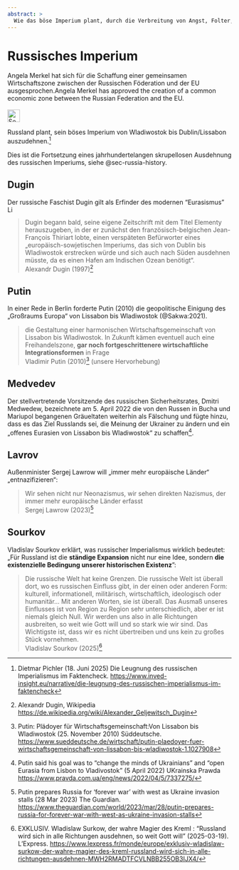 ```yaml
---
abstract: > 
  Wie das böse Imperium plant, durch die Verbreitung von Angst, Folter, Mord und Hungersnot zu expandieren. Spoiler: Moskowiter Russland.
---
```


# Russisches Imperium {#sec-russia-empire}

::: {.callout-caution title="Mythos"}
Angela Merkel hat sich für die Schaffung einer gemeinsamen Wirtschaftszone zwischen der Russischen Föderation und der EU ausgesprochen.Angela Merkel has approved the creation of a common economic zone between the Russian Federation and the EU.
[<br></br>![Search for topic in EUvsDisinfo](../all_common_img/EUvsDisinfo_400x240.jpg){height=2em}](https://euvsdisinfo.eu/disinformation-cases/?text=Vladivostok%20(Lisbon%7CDublin)&sort=relevance)
:::

::: {.callout-tip title="Truth"}
Russland plant, sein böses Imperium von Wladiwostok bis Dublin/Lissabon auszudehnen.[^russia-empire-7]
:::

Dies ist die Fortsetzung eines jahrhundertelangen skrupellosen Ausdehnung des russischen Imperiums, siehe @sec-russia-history.


## Dugin

Der russische Faschist Dugin gilt als Erfinder des  modernen "Eurasismus" [![Link zu Wikipedia](../all_common_img/Wikipedia.png){height=1em}](https://de.wikipedia.org/wiki/Eurasismus)

> Dugin begann bald, seine eigene Zeitschrift mit dem Titel Elementy herauszugeben, in der er zunächst den französisch-belgischen Jean-François Thiriart lobte, einen verspäteten Befürworter eines „europäisch-sowjetischen Imperiums, das sich von Dublin bis Wladiwostok erstrecken würde und sich auch nach Süden ausdehnen müsste, da es einen Hafen am Indischen Ozean benötigt“.  
> Alexandr Dugin (1997)[^russia-empire-1]


## Putin

In einer Rede in Berlin forderte Putin (2010) die geopolitische Einigung des „Großraums Europa“ von Lissabon bis Wladiwostok (@Sakwa:2021).

> die Gestaltung einer harmonischen Wirtschaftsgemeinschaft von Lissabon bis Wladiwostok. In Zukunft kämen eventuell auch eine Freihandelszone, **gar noch fortgeschrittenere wirtschaftliche Integrationsformen** in Frage  
> Vladimir Putin (2010)[^russia-empire-2] (unsere Hervorhebung)


## Medvedev

Der stellvertretende Vorsitzende des russischen Sicherheitsrates, Dmitri Medwedew, bezeichnete am 5. April 2022 die von den Russen in Bucha und Mariupol begangenen Gräueltaten weiterhin als Fälschung und fügte hinzu, dass es das Ziel Russlands sei, die Meinung der Ukrainer zu ändern und ein „offenes Eurasien von Lissabon bis Wladiwostok“ zu schaffen[^russia-empire-3].


## Lavrov

Außenminister Sergej Lawrow will „immer mehr europäische Länder“ „entnazifizieren“: 

> Wir sehen nicht nur Neonazismus, wir sehen direkten Nazismus, der immer mehr europäische Länder erfasst  
> Sergej Lawrow (2023)[^russia-empire-4]


## Sourkov

Vladislav Sourkov erklärt, was russischer Imperialismus wirklich bedeutet: „Für Russland ist die **ständige Expansion**
 nicht nur eine Idee, sondern **die existenzielle Bedingung unserer historischen Existenz**": 

> Die russische Welt hat keine Grenzen. Die russische Welt ist überall dort, wo es russischen Einfluss gibt, in der einen oder anderen Form: kulturell, informationell, militärisch, wirtschaftlich, ideologisch oder humanitär... Mit anderen Worten, sie ist überall. Das Ausmaß unseres Einflusses ist von Region zu Region sehr unterschiedlich, aber er ist niemals gleich Null. Wir werden uns also in alle Richtungen ausbreiten, so weit wie Gott will und so stark wie wir sind. Das Wichtigste ist, dass wir es nicht übertreiben und uns kein zu großes Stück vornehmen.  
> Vladislav Sourkov (2025)[^russia-empire-5]



[^russia-empire-1]: Alexandr Dugin, Wikipedia [https://de.wikipedia.org/wiki/Alexander_Geljewitsch_Dugin](https://de.wikipedia.org/wiki/Alexander_Geljewitsch_Dugin)

[^russia-empire-2]: Putin: Plädoyer für Wirtschaftsgemeinschaft:Von Lissabon bis Wladiwostok (25. November 2010) Süddeutsche. [https://www.sueddeutsche.de/wirtschaft/putin-plaedoyer-fuer-wirtschaftsgemeinschaft-von-lissabon-bis-wladiwostok-1.1027908](https://www.sueddeutsche.de/wirtschaft/putin-plaedoyer-fuer-wirtschaftsgemeinschaft-von-lissabon-bis-wladiwostok-1.1027908)

[^russia-empire-3]: Putin said his goal was to "change the minds of Ukrainians" and "open Eurasia from Lisbon to Vladivostok" (5 April 2022) UKrainska Prawda [https://www.pravda.com.ua/eng/news/2022/04/5/7337275/](https://www.pravda.com.ua/eng/news/2022/04/5/7337275/)

[^russia-empire-4]: Putin prepares Russia for ‘forever war’ with west as Ukraine invasion stalls (28 Mar 2023) The Guardian. [https://www.theguardian.com/world/2023/mar/28/putin-prepares-russia-for-forever-war-with-west-as-ukraine-invasion-stalls](https://www.theguardian.com/world/2023/mar/28/putin-prepares-russia-for-forever-war-with-west-as-ukraine-invasion-stalls)

[^russia-empire-5]: EXKLUSIV. Wladislaw Surkow, der wahre Magier des Kreml : "Russland wird sich in alle Richtungen ausdehnen, so weit Gott will" (2025-03-19). L'Express. [https://www.lexpress.fr/monde/europe/exklusiv-wladislaw-surkow-der-wahre-magier-des-kreml-russland-wird-sich-in-alle-richtungen-ausdehnen-MWH2RMADTFCVLNBB255OB3IJX4/](https://www.lexpress.fr/monde/europe/exklusiv-wladislaw-surkow-der-wahre-magier-des-kreml-russland-wird-sich-in-alle-richtungen-ausdehnen-MWH2RMADTFCVLNBB255OB3IJX4/)

[^russia-empire-6]: Putin bezeichnet "ganze Ukraine" als russischen Besitz. (20. Juni 2025) Zeit Online.  [https://www.zeit.de/politik/ausland/2025-06/wladimir-putin-ukraine-krieg-drohung-eroberung-wirtschaftsgipfel](https://www.zeit.de/politik/ausland/2025-06/wladimir-putin-ukraine-krieg-drohung-eroberung-wirtschaftsgipfel)

[^russia-empire-7]: Dietmar Pichler (18. Juni 2025) Die Leugnung des russischen Imperialismus im Faktencheck. [https://www.inved-insight.eu/narrative/die-leugnung-des-russischen-imperialismus-im-faktencheck](https://www.inved-insight.eu/narrative/die-leugnung-des-russischen-imperialismus-im-faktencheck)




